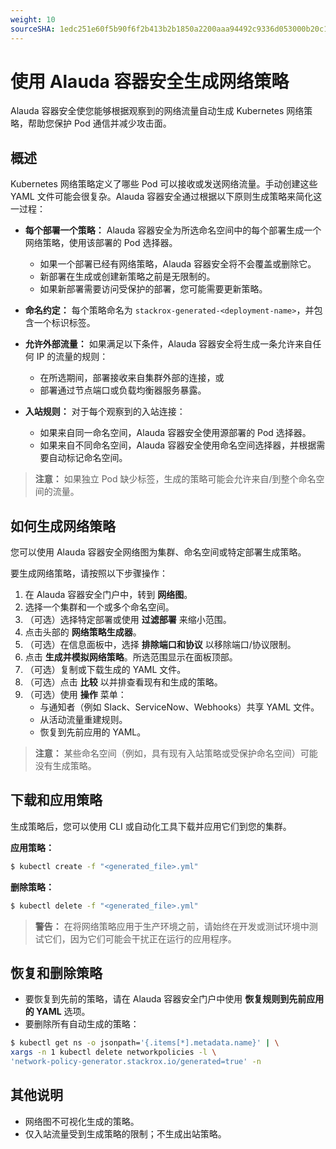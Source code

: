 ```yaml
---
weight: 10
sourceSHA: 1edc251e60f5b90f6f2b413b2b1850a2200aaa94492c9336d053000b20c1b256
---
```


# 使用 Alauda 容器安全生成网络策略

Alauda 容器安全使您能够根据观察到的网络流量自动生成 Kubernetes 网络策略，帮助您保护 Pod 通信并减少攻击面。

## 概述

Kubernetes 网络策略定义了哪些 Pod 可以接收或发送网络流量。手动创建这些 YAML 文件可能会很复杂。Alauda 容器安全通过根据以下原则生成策略来简化这一过程：

- **每个部署一个策略：** Alauda 容器安全为所选命名空间中的每个部署生成一个网络策略，使用该部署的 Pod 选择器。
  - 如果一个部署已经有网络策略，Alauda 容器安全将不会覆盖或删除它。
  - 新部署在生成或创建新策略之前是无限制的。
  - 如果新部署需要访问受保护的部署，您可能需要更新策略。

- **命名约定：** 每个策略命名为 `stackrox-generated-<deployment-name>`，并包含一个标识标签。

- **允许外部流量：** 如果满足以下条件，Alauda 容器安全将生成一条允许来自任何 IP 的流量的规则：
  - 在所选期间，部署接收来自集群外部的连接，或
  - 部署通过节点端口或负载均衡器服务暴露。

- **入站规则：** 对于每个观察到的入站连接：
  - 如果来自同一命名空间，Alauda 容器安全使用源部署的 Pod 选择器。
  - 如果来自不同命名空间，Alauda 容器安全使用命名空间选择器，并根据需要自动标记命名空间。

> **注意：** 如果独立 Pod 缺少标签，生成的策略可能会允许来自/到整个命名空间的流量。

## 如何生成网络策略

您可以使用 Alauda 容器安全网络图为集群、命名空间或特定部署生成策略。

要生成网络策略，请按照以下步骤操作：

1. 在 Alauda 容器安全门户中，转到 **网络图**。
2. 选择一个集群和一个或多个命名空间。
3. （可选）选择特定部署或使用 **过滤部署** 来缩小范围。
4. 点击头部的 **网络策略生成器**。
5. （可选）在信息面板中，选择 **排除端口和协议** 以移除端口/协议限制。
6. 点击 **生成并模拟网络策略**。所选范围显示在面板顶部。
7. （可选）复制或下载生成的 YAML 文件。
8. （可选）点击 **比较** 以并排查看现有和生成的策略。
9. （可选）使用 **操作** 菜单：
   - 与通知者（例如 Slack、ServiceNow、Webhooks）共享 YAML 文件。
   - 从活动流量重建规则。
   - 恢复到先前应用的 YAML。

> **注意：** 某些命名空间（例如，具有现有入站策略或受保护命名空间）可能没有生成策略。

## 下载和应用策略

生成策略后，您可以使用 CLI 或自动化工具下载并应用它们到您的集群。

**应用策略：**

```bash
$ kubectl create -f "<generated_file>.yml"
```

**删除策略：**

```bash
$ kubectl delete -f "<generated_file>.yml"
```

> **警告：** 在将网络策略应用于生产环境之前，请始终在开发或测试环境中测试它们，因为它们可能会干扰正在运行的应用程序。

## 恢复和删除策略

- 要恢复到先前的策略，请在 Alauda 容器安全门户中使用 **恢复规则到先前应用的 YAML** 选项。
- 要删除所有自动生成的策略：

```bash
$ kubectl get ns -o jsonpath='{.items[*].metadata.name}' | \
xargs -n 1 kubectl delete networkpolicies -l \
'network-policy-generator.stackrox.io/generated=true' -n
```

## 其他说明

- 网络图不可视化生成的策略。
- 仅入站流量受到生成策略的限制；不生成出站策略。
